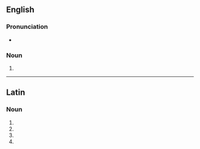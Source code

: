 ==English==

===Pronunciation===
* {{a|GA}} {{IPA|en|/mænˈdɪb.jəˌli/}}

===Noun===
{{head|en|noun form}}

# {{en-ipl|mandibula|ending=ae}}

----

==Latin==

===Noun===
{{la-noun-form|mandibulae}}

# {{inflection of|la|mandibula||nom|p}}
# {{inflection of|la|mandibula||gen|s}}
# {{inflection of|la|mandibula||dat|s}}
# {{inflection of|la|mandibula||voc|p}}